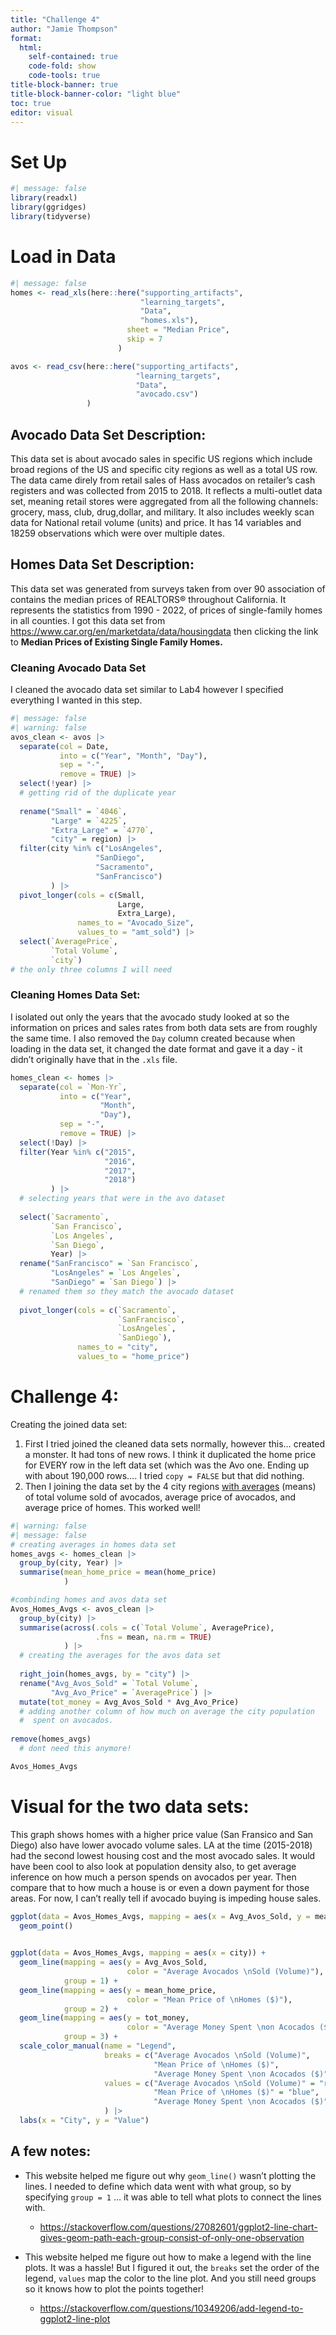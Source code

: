 ```yaml
---
title: "Challenge 4"
author: "Jamie Thompson"
format: 
  html: 
    self-contained: true
    code-fold: show
    code-tools: true
title-block-banner: true
title-block-banner-color: "light blue"
toc: true
editor: visual
---
```


# Set Up

```r
#| message: false
library(readxl)
library(ggridges)
library(tidyverse)
```

# Load in Data

```r
#| message: false
homes <- read_xls(here::here("supporting_artifacts", 
                             "learning_targets", 
                             "Data", 
                             "homes.xls"),
                          sheet = "Median Price",
                          skip = 7
                        )

avos <- read_csv(here::here("supporting_artifacts", 
                            "learning_targets", 
                            "Data",
                            "avocado.csv")
                 )
```

## Avocado Data Set Description:

This data set is about avocado sales in specific US regions which include broad regions of the US and specific city regions as well as a total US row. The data came direly from retail sales of Hass avocados on retailer's cash registers and was collected from 2015 to 2018. It reflects a multi-outlet data set, meaning retail stores were aggregated from all the following channels: grocery, mass, club, drug,dollar, and military. It also includes weekly scan data for National retail volume (units) and price. It has 14 variables and 18259 observations which were over multiple dates.

## Homes Data Set Description:

This data set was generated from surveys taken from over 90 association of contains the median prices of REALTORS® throughout California. It represents the statistics from 1990 - 2022, of prices of single-family homes in all counties. I got this data set from <https://www.car.org/en/marketdata/data/housingdata> then clicking the link to **Median Prices of Existing Single Family Homes.**

### Cleaning Avocado Data Set

I cleaned the avocado data set similar to Lab4 however I specified everything I wanted in this step.

```r
#| message: false
#| warning: false
avos_clean <- avos |> 
  separate(col = Date, 
           into = c("Year", "Month", "Day"), 
           sep = "-",
           remove = TRUE) |> 
  select(!year) |> 
  # getting rid of the duplicate year
  
  rename("Small" = `4046`,
         "Large" = `4225`,
         "Extra_Large" = `4770`,
         "city" = region) |> 
  filter(city %in% c("LosAngeles", 
                   "SanDiego", 
                   "Sacramento", 
                   "SanFrancisco")
         ) |> 
  pivot_longer(cols = c(Small, 
                        Large, 
                        Extra_Large), 
               names_to = "Avocado_Size",
               values_to = "amt_sold") |> 
  select(`AveragePrice`,
         `Total Volume`,
         `city`)
# the only three columns I will need
```

### Cleaning Homes Data Set:

I isolated out only the years that the avocado study looked at so the information on prices and sales rates from both data sets are from roughly the same time. I also removed the `Day` column created because when loading in the data set, it changed the date format and gave it a day - it didn't originally have that in the `.xls` file.

```r
homes_clean <- homes |> 
  separate(col = `Mon-Yr`, 
           into = c("Year", 
                    "Month", 
                    "Day"), 
           sep = "-",
           remove = TRUE) |> 
  select(!Day) |> 
  filter(Year %in% c("2015", 
                     "2016", 
                     "2017", 
                     "2018")
         ) |> 
  # selecting years that were in the avo dataset
  
  select(`Sacramento`, 
         `San Francisco`, 
         `Los Angeles`, 
         `San Diego`,
         Year) |> 
  rename("SanFrancisco" = `San Francisco`,
         "LosAngeles" = `Los Angeles`,
         "SanDiego" = `San Diego`) |> 
  # renamed them so they match the avocado dataset 
  
  pivot_longer(cols = c(`Sacramento`, 
                        `SanFrancisco`, 
                        `LosAngeles`, 
                        `SanDiego`),
               names_to = "city",
               values_to = "home_price")
```

# Challenge 4:

Creating the joined data set:

1.  First I tried joined the cleaned data sets normally, however this... created a monster. It had tons of new rows. I think it duplicated the home price for EVERY row in the left data set (which was the Avo one. Ending up with about 190,000 rows.... I tried `copy = FALSE` but that did nothing.
2.  Then I joining the data set by the 4 city regions [with averages]{.underline} (means) of total volume sold of avocados, average price of avocados, and average price of homes. This worked well!

```r
#| warning: false
#| message: false
# creating averages in homes data set
homes_avgs <- homes_clean |> 
  group_by(city, Year) |> 
  summarise(mean_home_price = mean(home_price)
            )

#combinding homes and avos data set
Avos_Homes_Avgs <- avos_clean |> 
  group_by(city) |> 
  summarise(across(.cols = c(`Total Volume`, AveragePrice), 
                   .fns = mean, na.rm = TRUE)
            ) |> 
  # creating the averages for the avos data set
  
  right_join(homes_avgs, by = "city") |> 
  rename("Avg_Avos_Sold" = `Total Volume`,
         "Avg_Avo_Price" = `AveragePrice`) |> 
  mutate(tot_money = Avg_Avos_Sold * Avg_Avo_Price)
  # adding another column of how much on average the city population 
  #  spent on avocados. 
       
remove(homes_avgs)
  # dont need this anymore!

Avos_Homes_Avgs
```

# Visual for the two data sets:

This graph shows homes with a higher price value (San Fransico and San Diego) also have lower avocado volume sales. LA at the time (2015-2018) had the second lowest housing cost and the most avocado sales. It would have been cool to also look at population density also, to get average inference on how much a person spends on avocados per year. Then compare that to how much a house is or even a down payment for those areas. For now, I can't really tell if avocado buying is impeding house sales.

```r
ggplot(data = Avos_Homes_Avgs, mapping = aes(x = Avg_Avos_Sold, y = mean_home_price)) + 
  geom_point()
  
```

```r
ggplot(data = Avos_Homes_Avgs, mapping = aes(x = city)) + 
  geom_line(mapping = aes(y = Avg_Avos_Sold, 
                          color = "Average Avocados \nSold (Volume)"),
            group = 1) +
  geom_line(mapping = aes(y = mean_home_price, 
                          color = "Mean Price of \nHomes ($)"),
            group = 2) +
  geom_line(mapping = aes(y = tot_money, 
                          color = "Average Money Spent \non Acocados ($)"),
            group = 3) +
  scale_color_manual(name = "Legend",
                     breaks = c("Average Avocados \nSold (Volume)",
                                "Mean Price of \nHomes ($)",
                                "Average Money Spent \non Acocados ($)"),
                     values = c("Average Avocados \nSold (Volume)" = "red",
                                "Mean Price of \nHomes ($)" = "blue",
                                "Average Money Spent \non Acocados ($)" = "green")
                     ) |> 
  labs(x = "City", y = "Value")
```

## A few notes:

-   This website helped me figure out why `geom_line()` wasn't plotting the lines. I needed to define which data went with what group, so by specifying `group = 1` ... it was able to tell what plots to connect the lines with.

    -   <https://stackoverflow.com/questions/27082601/ggplot2-line-chart-gives-geom-path-each-group-consist-of-only-one-observation>

-   This website helped me figure out how to make a legend with the line plots. It was a hassle! But I figured it out, the `breaks` set the order of the legend, `values` map the color to the line plot. And you still need groups so it knows how to plot the points together!

    -   <https://stackoverflow.com/questions/10349206/add-legend-to-ggplot2-line-plot>
